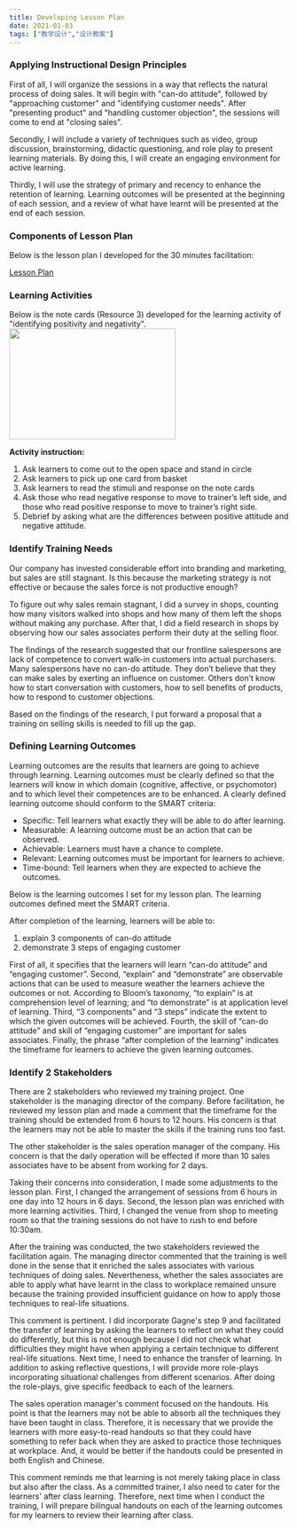 ```yaml
---
title: Developing Lesson Plan
date: 2021-01-03
tags: ["教学设计","设计教案"]
---
```


### Applying Instructional Design Principles

First of all, I will organize the sessions in a way that reflects the natural process of doing sales. It will begin with "can-do attitude", followed by "approaching customer" and "identifying customer needs". After "presenting product" and "handling customer objection", the sessions will come to end at "closing sales".

Secondly, I will include a variety of techniques such as video, group discussion, brainstorming, didactic questioning, and role play to present learning materials. By doing this, I will create an engaging environment for active learning.

Thirdly, I will use the strategy of primary and recency to enhance the retention of learning. Learning outcomes will be presented at the beginning of each session, and a review of what have learnt will be presented at the end of each session.


### Components of Lesson Plan

Below is the lesson plan I developed for the 30 minutes facilitation:

<a href="" target="_blank">Lesson Plan</a>

### Learning Activities

Below is the note cards (Resource 3) developed for the learning activity of "identifying positivity and negativity".
<img src="" width="300" height="200" />

**Activity instruction:**

1. Ask learners to come out to the open space and stand in circle
2. Ask learners to pick up one card from basket
3. Ask learners to read the stimuli and response on the note cards
4. Ask those who read negative response to move to trainer’s left side,
	and those who read positive response to move to trainer’s right side.
5. Debrief by asking what are the differences between positive attitude and negative attitude.


### Identify Training Needs

Our company has invested considerable effort into branding and marketing, but sales are still stagnant. Is this because the marketing strategy is not effective or because the sales force is not productive enough?

To figure out why sales remain stagnant, I did a survey in shops, counting how many visitors walked into shops and how many of them left the shops without making any purchase. After that, I did a field research in shops by observing how our sales associates perform their duty at the selling floor.

The findings of the research suggested that our frontline salespersons are lack of competence to convert walk-in customers into actual purchasers. Many salespersons have no can-do attitude. They don’t believe that they can make sales by exerting an influence on customer. Others don’t know how to start conversation with customers, how to sell benefits of products, how to respond to customer objections.

Based on the findings of the research, I put forward a proposal that a training on selling skills is needed to fill up the gap.

### Defining Learning Outcomes

Learning outcomes are the results that learners are going to achieve through learning. Learning outcomes must be clearly defined so that the learners will know in which domain (cognitive, affective, or psychomotor) and to which level their competences are to be enhanced. A clearly defined learning outcome should conform to the SMART criteria:

- Specific: Tell learners what exactly they will be able to do after learning.
- Measurable: A learning outcome must be an action that can be observed.
- Achievable: Learners must have a chance to complete.  
- Relevant: Learning outcomes must be important for learners to achieve.
- Time-bound: Tell learners when they are expected to achieve the outcomes.


Below is the learning outcomes I set for my lesson plan. The learning outcomes defined meet the SMART criteria.


After completion of the learning, learners will be able to:

1. explain 3 components of can-do attitude
2. demonstrate 3 steps of engaging customer


First of all, it specifies that the learners will learn “can-do attitude” and “engaging customer”. Second, “explain” and “demonstrate” are observable actions that can be used to measure weather the learners achieve the outcomes or not. According to Bloom’s taxonomy, “to explain” is at comprehension level of learning; and “to demonstrate” is at application level of learning. Third, “3 components” and “3 steps” indicate the extent to which the given outcomes will be achieved. Fourth, the skill of “can-do attitude” and skill of “engaging customer” are important for sales associates. Finally, the phrase “after completion of the learning” indicates the timeframe for learners to achieve the given learning outcomes.


### Identify 2 Stakeholders

There are 2 stakeholders who reviewed my training project. One stakeholder is the managing director of the company. Before facilitation, he reviewed my lesson plan and made a comment that the timeframe for the training should be extended from 6 hours to 12 hours. His concern is that the learners may not be able to master the skills if the training runs too fast.

The other stakeholder is the sales operation manager of the company. His concern is that the daily operation will be effected if more than 10 sales associates have to be absent from working for 2 days.

Taking their concerns into consideration, I made some adjustments to the lesson plan. First, I changed the arrangement of sessions from 6 hours in one day into 12 hours in 6 days. Second, the lesson plan was enriched with more learning activities. Third, I changed the venue from shop to meeting room so that the training sessions do not have to rush to end before 10:30am.

After the training was conducted, the two stakeholders reviewed the facilitation again.
The managing director commented that the training is well done in the sense that it enriched the sales associates with various techniques of doing sales. Nevertheness, whether the sales associates are able to apply what have learnt in the class to workplace remained unsure because the training provided insufficient guidance on how to apply those techniques to real-life situations.

This comment is pertinent. I did incorporate Gagne's step 9 and facilitated the transfer of learning by asking the learners to reflect on what they could do differently, but this is not enough because I did not check what difficulties they might have when applying a certain technique to different real-life situations. Next time, I need to enhance the transfer of learning. In addition to asking reflective questions, I will provide more role-plays incorporating situational challenges from different scenarios. After doing the role-plays, give specific feedback to each of the learners.

The sales operation manager's comment focused on the handouts. His point is that the learners may not be able to absorb all the techniques they have been taught in class. Therefore, it is necessary that we provide the learners with more easy-to-read handouts so that they could have something to refer back when they are asked to practice those techniques at workplace. And, it would be better if the handouts could be presented in both English and Chinese.

This comment reminds me that learning is not merely taking place in class but also after the class. As a committed trainer, I also need to cater for the learners' after class learning. Therefore, next time when I conduct the training, I will prepare bilingual handouts on each of the learning outcomes for my learners to review their learning after class.
